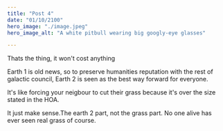 ```yaml
---
title: "Post 4"
date: "01/10/2100"
hero_image: "./image.jpeg"
hero_image_alt: "A white pitbull wearing big googly-eye glasses"

---
```


Thats the thing, it won't cost anything

Earth 1 is old news, so to preserve humanities reputation with the rest of galactic council, Earth 2 is seen as the best way forward for everyone.

It's like forcing your neigbour to cut their grass because it's over the size stated in the HOA.

It just make sense.The earth 2 part, not the grass part. No one alive has ever seen real grass of course.